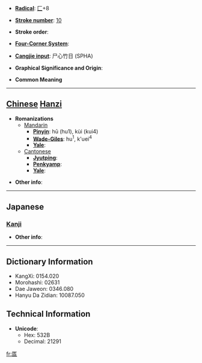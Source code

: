 * '''[[Wiktionary:Chinese radical index| Radical]]''': [[Wiktionary:Chinese radical index 匚|匚]]+8

* '''[[Wiktionary:Chinese total strokes index|Stroke number]]''': [[Wiktionary:Chinese total strokes index 10|10]]

* '''Stroke order''': 

* '''[[Wiktionary:Chinese four corner index|Four-Corner System]]''': 

* '''[[Wiktionary:Chinese Cangjie index|Cangjie input]]''': 尸心竹日 (SPHA)

* '''Graphical Significance and Origin''': 

* '''Common Meaning'''

----

== [[Chinese]] [[Hanzi]] ==

* '''Romanizations'''
** [[Mandarin]]
*** '''[[Pinyin]]''': hū (hu1), kùi (kui4)
*** '''[[Wade-Giles]]''': hu<sup>1</sup>, k'uei<sup>4</sup>
*** '''[[Yale]]''': 
**[[Cantonese]]
***'''[[Jyutping]]''':
***'''[[Penkyamp]]''': 
***'''[[Yale]]''': 

* '''Other info''': 

----

==Japanese==
===[[Kanji]]===
{{kanji|on readings=[[こつ]] (kotsu), [[こち]] (kochi)
|kun readings=[[うつわ]] (utsuwa)
}}

* '''Other info''':  

----

== Dictionary Information ==

* KangXi: 0154.020
* Morohashi: 02631
* Dae Jaweon: 0346.080
* Hanyu Da Zidian: 10087.050

== Technical Information ==

* '''Unicode''':
** Hex: 532B
** Decimal: 21291

[[fr:匫]]